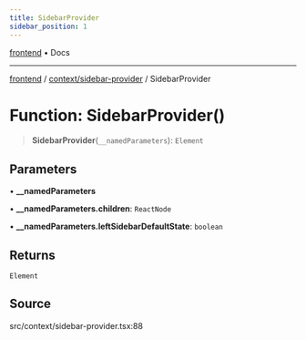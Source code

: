 ```yaml
---
title: SidebarProvider
sidebar_position: 1
---
```


[frontend](../../..) • Docs

***

[frontend](../../..) / [context/sidebar-provider](..) / SidebarProvider

# Function: SidebarProvider()

> **SidebarProvider**(`__namedParameters`): `Element`

## Parameters

• **\_\_namedParameters**

• **\_\_namedParameters.children**: `ReactNode`

• **\_\_namedParameters.leftSidebarDefaultState**: `boolean`

## Returns

`Element`

## Source

src/context/sidebar-provider.tsx:88
